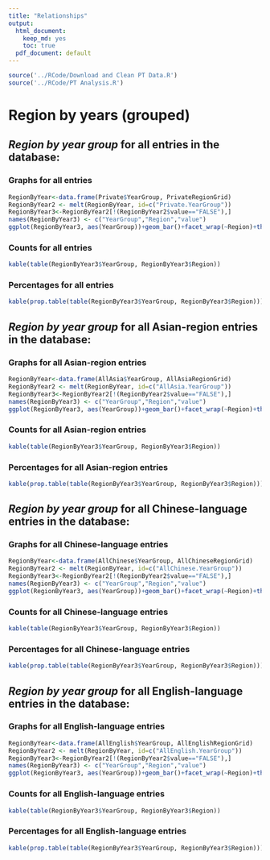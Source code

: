 ```yaml
---
title: "Relationships"
output:
  html_document:
    keep_md: yes
    toc: true
  pdf_document: default
---
```



```r
source('../RCode/Download and Clean PT Data.R')
source('../RCode/PT Analysis.R')
```

# Region by years (grouped)

## _Region by year group_ for all entries in the database:

### Graphs for all entries
```r
RegionByYear<-data.frame(Private$YearGroup, PrivateRegionGrid)
RegionByYear2 <- melt(RegionByYear, id=c("Private.YearGroup"))
RegionByYear3<-RegionByYear2[!(RegionByYear2$value=="FALSE"),]
names(RegionByYear3) <- c("YearGroup","Region","value")
ggplot(RegionByYear3, aes(YearGroup))+geom_bar()+facet_wrap(~Region)+theme(axis.text.x = element_text(angle = 90, hjust = 1))
```

### Counts for all entries
```r
kable(table(RegionByYear3$YearGroup, RegionByYear3$Region))
```

### Percentages for all entries
```r
kable(prop.table(table(RegionByYear3$YearGroup, RegionByYear3$Region)))
```

## _Region by year group_ for all Asian-region entries in the database:

### Graphs for all Asian-region entries
```r
RegionByYear<-data.frame(AllAsia$YearGroup, AllAsiaRegionGrid)
RegionByYear2 <- melt(RegionByYear, id=c("AllAsia.YearGroup"))
RegionByYear3<-RegionByYear2[!(RegionByYear2$value=="FALSE"),]
names(RegionByYear3) <- c("YearGroup","Region","value")
ggplot(RegionByYear3, aes(YearGroup))+geom_bar()+facet_wrap(~Region)+theme(axis.text.x = element_text(angle = 90, hjust = 1))
```

### Counts for all Asian-region entries
```r
kable(table(RegionByYear3$YearGroup, RegionByYear3$Region))
```

### Percentages for all Asian-region entries
```r
kable(prop.table(table(RegionByYear3$YearGroup, RegionByYear3$Region)))
```

## _Region by year group_ for all Chinese-language entries in the database:

### Graphs for all Chinese-language entries
```r
RegionByYear<-data.frame(AllChinese$YearGroup, AllChineseRegionGrid)
RegionByYear2 <- melt(RegionByYear, id=c("AllChinese.YearGroup"))
RegionByYear3<-RegionByYear2[!(RegionByYear2$value=="FALSE"),]
names(RegionByYear3) <- c("YearGroup","Region","value")
ggplot(RegionByYear3, aes(YearGroup))+geom_bar()+facet_wrap(~Region)+theme(axis.text.x = element_text(angle = 90, hjust = 1))
```

### Counts for all Chinese-language entries
```r
kable(table(RegionByYear3$YearGroup, RegionByYear3$Region))
```

### Percentages for all Chinese-language entries
```r
kable(prop.table(table(RegionByYear3$YearGroup, RegionByYear3$Region)))
```

## _Region by year group_ for all English-language entries in the database:

### Graphs for all English-language entries
```r
RegionByYear<-data.frame(AllEnglish$YearGroup, AllEnglishRegionGrid)
RegionByYear2 <- melt(RegionByYear, id=c("AllEnglish.YearGroup"))
RegionByYear3<-RegionByYear2[!(RegionByYear2$value=="FALSE"),]
names(RegionByYear3) <- c("YearGroup","Region","value")
ggplot(RegionByYear3, aes(YearGroup))+geom_bar()+facet_wrap(~Region)+theme(axis.text.x = element_text(angle = 90, hjust = 1))
```

### Counts for all English-language entries
```r
kable(table(RegionByYear3$YearGroup, RegionByYear3$Region))
```

### Percentages for all English-language entries
```r
kable(prop.table(table(RegionByYear3$YearGroup, RegionByYear3$Region)))
```